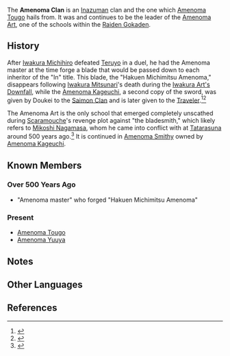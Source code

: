 {{Terminology Infobox
|image        = 
|type         = Families
|type2        = Inazuma Clans
|affiliation  = Raiden Gokaden
|affiliation2 = Amenoma Art
|region       = Inazuma
}}
The '''Amenoma Clan''' is an [[Inazuma]]n clan and the one which [[Amenoma Tougo]] hails from. It was and continues to be the leader of the [[Amenoma Art]], one of the schools within the [[Raiden Gokaden]].

==History==
After [[Iwakura Michihiro]] defeated [[Teruyo]] in a duel, he had the Amenoma master at the time forge a blade that would be passed down to each inheritor of the "In" title. This blade, the "Hakuen Michimitsu Amenoma," disappears following [[Iwakura Mitsunari]]'s death during the [[Iwakura Art's Downfall]], while the [[Amenoma Kageuchi]], a second copy of the sword, was given by Doukei to the [[Saimon Clan]] and is later given to the [[Traveler]].<ref>{{Ref/Weapon|Amenoma Kageuchi}}</ref><ref>{{Ref/Quest|The Farmer's Treasure}}</ref>

The Amenoma Art is the only school that emerged completely unscathed during [[Scaramouche]]'s revenge plot against "the bladesmith," which likely refers to [[Mikoshi Nagamasa]], whom he came into conflict with at [[Tatarasuna]] around 500 years ago.<ref>{{Ref/Arti|Calabash of Awakening}}</ref> It is continued in [[Amenoma Smithy]] owned by [[Amenoma Kageuchi]].

==Known Members==
===Over 500 Years Ago===
*"Amenoma master" who forged "Hakuen Michimitsu Amenoma" 

===Present===
*[[Amenoma Tougo]]
*[[Amenoma Yuuya]]

==Notes==
{{Reflist|note=1}}

==Other Languages==
{{Other Languages
|en      = Amenoma Clan
|zhs     = 天目家
|zhs_rm  = Tiānmù-jiā
|zht     = 天目家
|zht_rm  = Tiānmù-jiā
|ja      = 天目家
|ja_rm   = Amenoma-ke
|ko      = 아메노마 가문
|es      = Clan Amenoma
|fr      = Clan Amenoma
|ru      = Семья Амэнома
|th      = ตระกูล Amenoma
|th_rm   = Tra-kun Amenoma
|vi      = Gia tộc Amenoma 
|de      = Familie Amenoma
|id      = Klan Amenoma
|pt      = Clã Amenoma
|tr      = Amenoma Klanından
|it      = Clan Amenoma
}}

==References==
{{Reflist}}